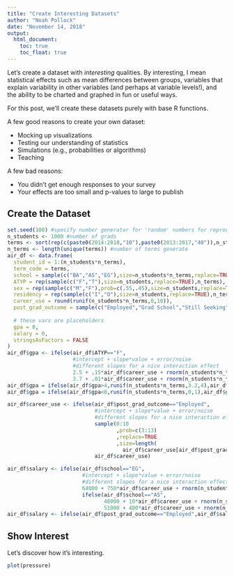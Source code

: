 ```yaml
---
title: "Create Interesting Datasets"
author: "Noah Pollock"
date: "November 14, 2018"
output: 
  html_document:
    toc: true
    toc_float: true
---
```


Let's create a dataset with *interesting* qualities. By interesting, I mean statistical effects such as mean differences between groups, variables that explain variability in other variables (and perhaps at variable levels!), and the ability to be charted and graphed in fun or useful ways.

For this post, we'll create these datasets purely with base R functions.

A few good reasons to create your own dataset:

* Mocking up visualizations
* Testing our understanding of statistics
* Simulations (e.g., probabilities or algorithms)
* Teaching

A few bad reasons:

* You didn't get enough responses to your survey
* Your effects are too small and p-values to large to publish

## Create the Dataset

```r

set.seed(100) #specify number generator for 'random' numbers for reproducibility
n_students <- 1000 #number of grads
terms <- sort(rep(c(paste0(2014:2018,"10"),paste0(2013:2017,"40")),n_students))
n_terms <- length(unique(terms)) #number of terms generate
air_df <- data.frame(
  student_id = 1:(n_students*n_terms),
  term_code = terms,
  school = sample(c("BA","AS","EG"),size=n_students*n_terms,replace=TRUE),
  ATYP = rep(sample(c("F","T"),size=n_students,replace=TRUE),n_terms),
  sex = rep(sample(c("M","F"),prob=c(.55,.45),size=n_students,replace=TRUE),n_terms),
  residency = rep(sample(c("I","O"),size=n_students,replace=TRUE),n_terms),
  career_use = round(runif(n_students*n_terms,0,10)),
  post_grad_outcome = sample(c("Employed","Grad School","Still Seeking","Other"),prob=c(.64,.27,.07,.02),size=n_students*n_terms,replace=TRUE),
  
  # these vars are placeholders
  gpa = 0,
  salary = 0,
  stringsAsFactors = FALSE
)
air_df$gpa <- ifelse(air_df$ATYP=="F",
                     #intercept + slope*value + error/noise
                     #different slopes for a nice interaction effect
                     2.5 + .15*air_df$career_use + rnorm(n_students*n_terms,0,1),
                     3.7 + .01*air_df$career_use + rnorm(n_students*n_terms,0,1))
air_df$gpa = ifelse(air_df$gpa>4,runif(n_students*n_terms,3.2,4),air_df$gpa) # keep gpa under 4
air_df$gpa = ifelse(air_df$gpa<0,runif(n_students*n_terms,0,1),air_df$gpa) # keep gpa above 0

air_df$career_use <- ifelse(air_df$post_grad_outcome=="Employed",
                            #intercept + slope*value + error/noise
                            #different slopes for a nice interaction effect
                            sample(0:10
                                   ,prob=c(3:13)
                                   ,replace=TRUE
                                   ,size=length(
                                     air_df$career_use[air_df$post_grad_outcome=="Employed"])),
                            air_df$career_use)

air_df$salary <- ifelse(air_df$school=="EG",
                        #intercept + slope*value + error/noise
                        #different slopes for a nice interaction effect
                        64000 + 750*air_df$career_use + rnorm(n_students*n_terms,0,1000),
                        ifelse(air_df$school=="AS",
                               48000 + 10*air_df$career_use + rnorm(n_students*n_terms,0,4000),
                               51000 + 400*air_df$career_use + rnorm(n_students*n_terms,0,2700)))
air_df$salary <- ifelse(air_df$post_grad_outcome=="Employed",air_df$salary,NA)

```

## Show Interest

Let's discover how it's interesting.

```r
plot(pressure)

```

```r


```
